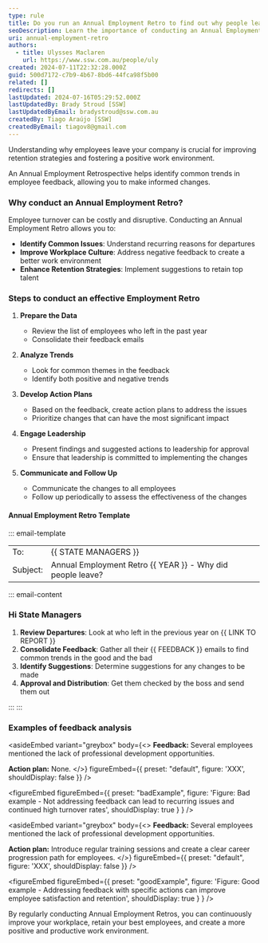 ```yaml
---
type: rule
title: Do you run an Annual Employment Retro to find out why people leave?
seoDescription: Learn the importance of conducting an Annual Employment Retrospective to understand why employees leave and improve retention strategies
uri: annual-employment-retro
authors:
  - title: Ulysses Maclaren
    url: https://www.ssw.com.au/people/uly
created: 2024-07-11T22:32:28.000Z
guid: 500d7172-c7b9-4b67-8bd6-44fca98f5b00
related: []
redirects: []
lastUpdated: 2024-07-16T05:29:52.000Z
lastUpdatedBy: Brady Stroud [SSW]
lastUpdatedByEmail: bradystroud@ssw.com.au
createdBy: Tiago Araújo [SSW]
createdByEmail: tiagov8@gmail.com
---
```


Understanding why employees leave your company is crucial for improving retention strategies and fostering a positive work environment.

An Annual Employment Retrospective helps identify common trends in employee feedback, allowing you to make informed changes.
### Why conduct an Annual Employment Retro?

Employee turnover can be costly and disruptive. Conducting an Annual Employment Retro allows you to:

* **Identify Common Issues**: Understand recurring reasons for departures
* **Improve Workplace Culture**: Address negative feedback to create a better work environment
* **Enhance Retention Strategies**: Implement suggestions to retain top talent

### Steps to conduct an effective Employment Retro

1. **Prepare the Data**
   * Review the list of employees who left in the past year
   * Consolidate their feedback emails

2. **Analyze Trends**
   * Look for common themes in the feedback
   * Identify both positive and negative trends

3. **Develop Action Plans**
   * Based on the feedback, create action plans to address the issues
   * Prioritize changes that can have the most significant impact

4. **Engage Leadership**
   * Present findings and suggested actions to leadership for approval
   * Ensure that leadership is committed to implementing the changes

5. **Communicate and Follow Up**
   * Communicate the changes to all employees
   * Follow up periodically to assess the effectiveness of the changes

#### Annual Employment Retro Template

::: email-template

|          |     |
| -------- | --- |
| To:      | &#123;&#123; STATE MANAGERS &#125;&#125; |
| Subject: | Annual Employment Retro &#123;&#123; YEAR &#125;&#125; - Why did people leave? |

::: email-content

### Hi State Managers

1. **Review Departures**: Look at who left in the previous year on &#123;&#123; LINK TO REPORT &#125;&#125;
2. **Consolidate Feedback**: Gather all their &#123;&#123; FEEDBACK &#125;&#125; emails to find common trends in the good and the bad
3. **Identify Suggestions**: Determine suggestions for any changes to be made
4. **Approval and Distribution**: Get them checked by the boss and send them out

:::
:::

### Examples of feedback analysis

<asideEmbed
  variant="greybox"
  body={<>
    **Feedback:** Several employees mentioned the lack of professional development opportunities.

**Action plan:** None.
  </>}
  figureEmbed={{
    preset: "default",
    figure: 'XXX',
    shouldDisplay: false
  }}
/>

<figureEmbed figureEmbed={{
  preset: "badExample",
  figure: 'Figure: Bad example - Not addressing feedback can lead to recurring issues and continued high turnover rates',
  shouldDisplay: true
} } />


<asideEmbed
  variant="greybox"
  body={<>
    **Feedback:** Several employees mentioned the lack of professional development opportunities.

**Action plan:** Introduce regular training sessions and create a clear career progression path for employees.
  </>}
  figureEmbed={{
    preset: "default",
    figure: 'XXX',
    shouldDisplay: false
  }}
/>

<figureEmbed figureEmbed={{
  preset: "goodExample",
  figure: 'Figure: Good example - Addressing feedback with specific actions can improve employee satisfaction and retention',
  shouldDisplay: true
} } />


By regularly conducting Annual Employment Retros, you can continuously improve your workplace, retain your best employees, and create a more positive and productive work environment.
